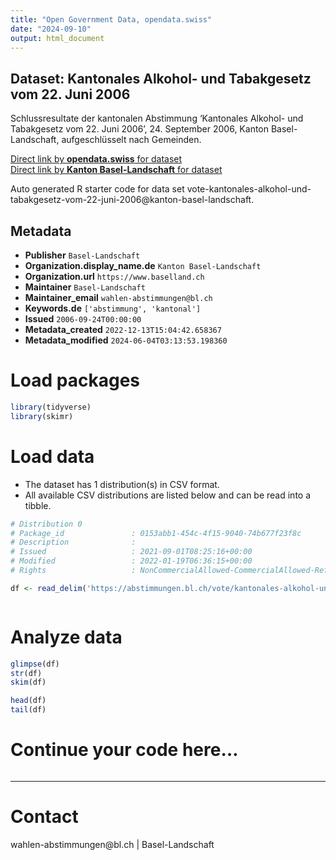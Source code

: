 ```yaml
---
title: "Open Government Data, opendata.swiss"
date: "2024-09-10"
output: html_document
---
```


## Dataset: Kantonales Alkohol- und Tabakgesetz vom 22. Juni 2006

Schlussresultate der kantonalen Abstimmung 'Kantonales Alkohol- und Tabakgesetz vom 22. Juni 2006', 24. September 2006, Kanton Basel-Landschaft, aufgeschlüsselt nach Gemeinden.

[Direct link by **opendata.swiss** for dataset](https://opendata.swiss/de/dataset/kantonales-alkohol-und-tabakgesetz-vom-22-juni-2006)<br>
[Direct link by **Kanton Basel-Landschaft** for dataset](https://abstimmungen.bl.ch/vote/kantonales-alkohol-und-tabakgesetz-vom-22-juni-2006/data)

Auto generated R starter code for data set vote-kantonales-alkohol-und-tabakgesetz-vom-22-juni-2006@kanton-basel-landschaft.

## Metadata

- **Publisher** `Basel-Landschaft`
- **Organization.display_name.de** `Kanton Basel-Landschaft`
- **Organization.url** `https://www.baselland.ch`
- **Maintainer** `Basel-Landschaft`
- **Maintainer_email** `wahlen-abstimmungen@bl.ch`
- **Keywords.de** `['abstimmung', 'kantonal']`
- **Issued** `2006-09-24T00:00:00`
- **Metadata_created** `2022-12-13T15:04:42.658367`
- **Metadata_modified** `2024-06-04T03:13:53.198360`


# Load packages

```r

library(tidyverse)
library(skimr)

```

# Load data

-   The dataset has 1 distribution(s) in CSV format.
-   All available CSV distributions are listed below and can be read into a tibble.

```r

# Distribution 0
# Package_id               : 0153abb1-454c-4f15-9040-74b677f23f8c
# Description              : 
# Issued                   : 2021-09-01T08:25:16+00:00
# Modified                 : 2022-01-19T06:36:15+00:00
# Rights                   : NonCommercialAllowed-CommercialAllowed-ReferenceRequired

df <- read_delim('https://abstimmungen.bl.ch/vote/kantonales-alkohol-und-tabakgesetz-vom-22-juni-2006/data-csv')



```

# Analyze data

```r

glimpse(df)
str(df)
skim(df)

head(df)
tail(df)

```

# Continue your code here...

```r

```

------------------------------------------------------------------------

# Contact

wahlen-abstimmungen@bl.ch | Basel-Landschaft
